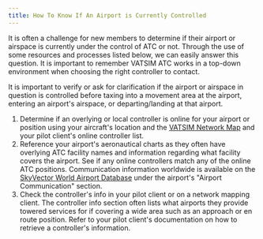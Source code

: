 ```yaml
---
title: How To Know If An Airport is Currently Controlled
---
```



It is often a challenge for new members to determine if their airport or airspace is currently under the control of ATC or not. Through the use of some resources and processes listed below, we can easily answer this question. It is important to remember VATSIM ATC works in a top-down environment when choosing the right controller to contact. 

<Info
  level="warning"
  message="Remember that VATSIM controllers work in a top-down method meaning just because a charted ATC position isn't online doesn't necessarily mean the airport or airspace in question is uncontrolled. An overlying controller for that listed ATC position on the chart (such as an overlying approach or center controller) likely still provides the local ATC services for the airport and airspace in question. If ever unsure, ask! "
/>

It is important to verify or ask for clarification if the airport or airspace in question is controlled before taxing into a movement area at the airport, entering an airport's airspace, or departing/landing at that airport.

1. Determine if an overlying or local controller is online for your airport or position using your aircraft's location and the [VATSIM Network Map](https://map.vatsim.net/) and your pilot client's online controller list.
2. Reference your airport's aeronautical charts as they often have overlying ATC facility names and information regarding what facility covers the airport. See if any online controllers match any of the online ATC positions. Communication information worldwide is available on the [SkyVector World Airport Database](https://skyvector.com/airports/) under the airport's "Airport Communication" section.
3. Check the controller's info in your pilot client or on a network mapping client. The controller info section often lists what airports they provide towered services for if covering a wide area such as an approach or en route position. Refer to your pilot client's documentation on how to retrieve a controller's information.
